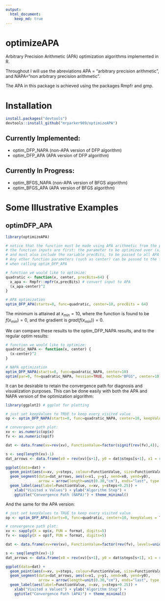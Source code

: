 ```yaml
---
output: 
  html_document:
    keep_md: true
---
```


# optimizeAPA
Arbitrary Precision Arithmetic (APA) optimization algorithms implemented in R.

Throughout I will use the abreviations APA = "arbitrary precision arithmetic", and NAPA="non arbitrary precision arithmetic".

The APA in this package is achieved using the packages Rmpfr and gmp.

# Installation

```r
install.packages("devtools")
devtools::install_github("mrparker909/optimizeAPA")
```

## Currently Implemented:

- optim_DFP_NAPA (non-APA version of DFP algorithm)
- optim_DFP_APA (APA version of DFP algorithm)

## Currently In Progress:

- optim_BFGS_NAPA (non-APA version of BFGS algorithm)
- optim_BFGS_APA (APA version of BFGS algorithm)

# Some Illustrative Examples

## optimDFP_APA

```r
library(optimizeAPA)

# notice that the function must be made using APA arithmetic from the package Rmpfr
# the function inputs are first: the parameter to be optimized over (x)
# and must also include the variable precBits, to be passed to all APA numbers.
# Any other function parameters (such as center) can be passed to the function
# when calling optim_DFP_APA

# function we would like to optimize:
quadratic <- function(x, center, precBits=64) {
  x_apa <- Rmpfr::mpfr(x,precBits) # convert input to APA
  (x_apa-center)^2
}

# APA optimization
optim_DFP_APA(starts=0, func=quadratic, center=10, precBits = 64)
```
The minimum is attained at $x_{min}=10$, where the function is found to be $f(x_{min})=0$, and the gradient is $grad(f(x_{min})) = 0$.

We can compare these results to the optim_DFP_NAPA results, and to the regular optim results: 

```r
# function we would like to optimize:
quadratic_NAPA <- function(x, center) {
  (x-center)^2
}

# NAPA optimization
optim_DFP_NAPA(starts=0, func=quadratic_NAPA, center=10)
optim(par=0, fn=quadratic_NAPA, hessian=TRUE, method="BFGS", center=10)
```

It can be desirable to retain the convergence path for diagnosis and visualization purposes. This can be done easily with both the APA and NAPA version of the optimization algorithm:

```r
library(ggplot2) # ggplot for plotting

# just set keepValues to TRUE to keep every visited value
op <- optim_DFP_NAPA(starts=0, func=quadratic_NAPA, center=10, keepValues = TRUE)

# convergence path plot:
xv <- as.numeric(op$x)
fv <- as.numeric(op$f)

dat <- data.frame(xv=rev(xv), FunctionValue=factor(signif(rev(fv),4)), steps=0:op$steps)

s <- seq(length(xv)-1)
dat_arrows <- data.frame(x0 = rev(xv)[s+1], y0 = dat$steps[s+1], x1 = rev(xv)[s], y1 = dat$steps[s])

ggplot(data=dat) + 
  geom_point(aes(x=xv, y=steps, colour=FunctionValue, size=FunctionValue)) +
  geom_segment(data=dat_arrows, aes(x=x1, y=y1, xend=x0, yend=y0), 
               arrow = arrow(length=unit(0.30,"cm"), ends="last", type = "closed")) +
  geom_label(aes(label=FunctionValue, x=xv, y=steps+0.25)) +
    xlab("Visited x Values") + ylab("Algorithm Step") +
    ggtitle("Convergence Path (NAPA)") + theme_minimal()
```

And the same for the APA version:

```r
# just set keepValues to TRUE to keep every visited value
op <- optim_DFP_APA(starts=0, func=quadratic, center=10, keepValues = TRUE)

# convergence path plot:
xv <- sapply(X = op$x, FUN = format, digits=5)
fv <- sapply(X = op$f, FUN = format, digits=5)

dat <- data.frame(xv=rev(xv), FunctionValue=factor(rev(fv), levels=unique(fv)), steps=0:op$steps)

s <- seq(length(xv)-1)
dat_arrows <- data.frame(x0 = rev(xv)[s+1], y0 = dat$steps[s+1], x1 = rev(xv)[s], y1 = dat$steps[s])

ggplot(data=dat) + 
  geom_point(aes(x=xv, y=steps, colour=FunctionValue, size=FunctionValue)) +
  geom_segment(data=dat_arrows, aes(x=x1, y=y1, xend=x0, yend=y0), 
               arrow = arrow(length=unit(0.30,"cm"), ends="last", type = "closed")) +
  geom_label(aes(label=FunctionValue, x=xv, y=steps+0.25)) +
    xlab("Visited x Values") + ylab("Algorithm Step") +
    ggtitle("Convergence Path (APA)") + theme_minimal()
```